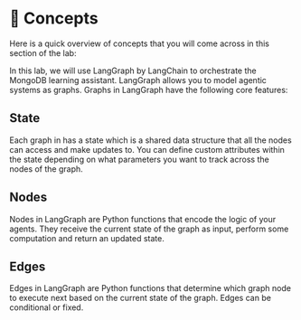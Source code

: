 # 📘 Concepts

Here is a quick overview of concepts that you will come across in this section of the lab:

In this lab, we will use LangGraph by LangChain to orchestrate the MongoDB learning assistant. LangGraph allows you to model agentic systems as graphs. Graphs in LangGraph have the following core features:

## State
Each graph in has a state which is a shared data structure that all the nodes can access and make updates to. You can define custom attributes within the state depending on what parameters you want to track across the nodes of the graph.

## Nodes
Nodes in LangGraph are Python functions that encode the logic of your agents. They receive the current state of the graph as input, perform some computation and return an updated state.

## Edges
Edges in LangGraph are Python functions that determine which graph node to execute next based on the current state of the graph. Edges can be conditional or fixed.

